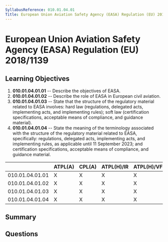 ```yaml
---
SyllabusReference: 010.01.04.01
Title: European Union Aviation Safety Agency (EASA) Regulation (EU) 2018/1139
---
```


# European Union Aviation Safety Agency (EASA) Regulation (EU) 2018/1139

## Learning Objectives

1. **010.01.04.01.01** -- Describe the objectives of EASA.
2. **010.01.04.01.02** -- Describe the role of EASA in European civil aviation.
3. **010.01.04.01.03** -- State that the structure of the regulatory material
   related to EASA involves: hard law (regulations, delegated acts, implementing
   acts, and implementing rules); soft law (certification specifications,
   acceptable means of compliance, and guidance material).
4. **010.01.04.01.04** -- State the meaning of the terminology associated with the
   structure of the regulatory material related to EASA, specifically:
   regulations, delegated acts, implementing acts, and implementing rules, as
   applicable until 11 September 2023; and certification specifications,
   acceptable means of compliance, and guidance material.

|                 | ATPL(A) | CPL(A) | ATPL(H)/IR | ATPL(H)/VFR | CPL(H) | IR  | CBIR(A) |
| --------------- | ------- | ------ | ---------- | ----------- | ------ | --- | ------- |
| 010.01.04.01.01 | X       | X      | X          | X           | X      |     |         |
| 010.01.04.01.02 | X       | X      | X          | X           | X      |     |         |
| 010.01.04.01.03 | X       | X      | X          | X           | X      |     |         |
| 010.01.04.01.04 | X       | X      | X          | X           | X      |     |         |

## Summary

## Questions
